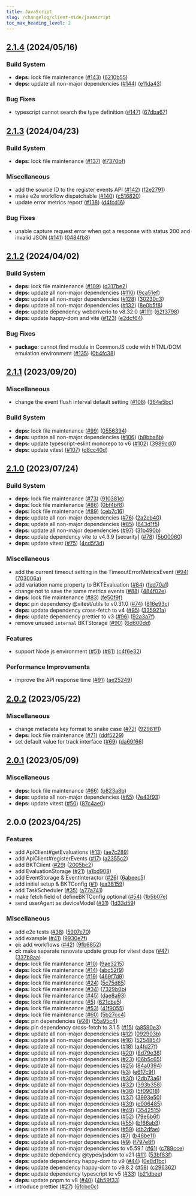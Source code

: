 ```yaml
---
title: JavaScript
slug: /changelog/client-side/javascript
toc_max_heading_level: 2
---
```


<style>
  {`
    h2:not(:first-of-type) {
      border-top: 2px solid #ddd7e9;
      padding-top: 40px;
    }
  `}
</style>


## [2.1.4](https://github.com/bucketeer-io/javascript-client-sdk/compare/v2.1.3...v2.1.4) (2024/05/16)


### Build System

* **deps:** lock file maintenance ([#143](https://github.com/bucketeer-io/javascript-client-sdk/issues/143)) ([6210b55](https://github.com/bucketeer-io/javascript-client-sdk/commit/6210b5514e668041d91cc91d0d698134ad7482d4))
* **deps:** update all non-major dependencies ([#144](https://github.com/bucketeer-io/javascript-client-sdk/issues/144)) ([e11da43](https://github.com/bucketeer-io/javascript-client-sdk/commit/e11da431544d1239499ffcafd1d2c6547ca74131))


### Bug Fixes

* typescript cannot search the type definition ([#147](https://github.com/bucketeer-io/javascript-client-sdk/issues/147)) ([67dba67](https://github.com/bucketeer-io/javascript-client-sdk/commit/67dba67746c98d3ce6bafcae50b8b84bc7ebf2bf))

## [2.1.3](https://github.com/bucketeer-io/javascript-client-sdk/compare/v2.1.2...v2.1.3) (2024/04/23)


### Build System

* **deps:** lock file maintenance ([#137](https://github.com/bucketeer-io/javascript-client-sdk/issues/137)) ([f7370bf](https://github.com/bucketeer-io/javascript-client-sdk/commit/f7370bf52a526a0ba541d2969606f8b69aeae741))


### Miscellaneous

* add the source ID to the register events API ([#142](https://github.com/bucketeer-io/javascript-client-sdk/issues/142)) ([f2e2791](https://github.com/bucketeer-io/javascript-client-sdk/commit/f2e27914d618e0b1dc19ac4e17f7fdabb0bfb006))
* make e2e workflow dispatchable ([#140](https://github.com/bucketeer-io/javascript-client-sdk/issues/140)) ([c516820](https://github.com/bucketeer-io/javascript-client-sdk/commit/c516820b6b5ca852ed353915efab025a1a3af055))
* update error metrics report ([#138](https://github.com/bucketeer-io/javascript-client-sdk/issues/138)) ([d4fcd16](https://github.com/bucketeer-io/javascript-client-sdk/commit/d4fcd16542f090f8dfc1584f8a5dcf8702faf750))


### Bug Fixes

* unable capture request error when got a response with status 200 and invalid JSON ([#141](https://github.com/bucketeer-io/javascript-client-sdk/issues/141)) ([0484fb8](https://github.com/bucketeer-io/javascript-client-sdk/commit/0484fb8a40b58272e48f4f6e3513390efaaa1d62))

## [2.1.2](https://github.com/bucketeer-io/javascript-client-sdk/compare/v2.1.1...v2.1.2) (2024/04/02)

### Build System

- **deps:** lock file maintenance ([#109](https://github.com/bucketeer-io/javascript-client-sdk/issues/109)) ([d317be2](https://github.com/bucketeer-io/javascript-client-sdk/commit/d317be22bee9a30a366047e0415d1034194c0946))
- **deps:** update all non-major dependencies ([#110](https://github.com/bucketeer-io/javascript-client-sdk/issues/110)) ([9ca51ef](https://github.com/bucketeer-io/javascript-client-sdk/commit/9ca51efb350a7f35f5ac71d872e3af8e3367b41c))
- **deps:** update all non-major dependencies ([#128](https://github.com/bucketeer-io/javascript-client-sdk/issues/128)) ([30230c3](https://github.com/bucketeer-io/javascript-client-sdk/commit/30230c344126d60e82dd78e7ed98448648bdd59a))
- **deps:** update all non-major dependencies ([#132](https://github.com/bucketeer-io/javascript-client-sdk/issues/132)) ([8e0b5f8](https://github.com/bucketeer-io/javascript-client-sdk/commit/8e0b5f807bf9328a784ec460c9e4738bae810912))
- **deps:** update dependency webdriverio to v8.32.0 ([#111](https://github.com/bucketeer-io/javascript-client-sdk/issues/111)) ([62f3798](https://github.com/bucketeer-io/javascript-client-sdk/commit/62f3798d874b52ea08ec0ca75f1e03245b2063ae))
- **deps:** update happy-dom and vite ([#123](https://github.com/bucketeer-io/javascript-client-sdk/issues/123)) ([e2dcf64](https://github.com/bucketeer-io/javascript-client-sdk/commit/e2dcf64363c3df8398230150dd083cee2965e6ce))

### Bug Fixes

- **package:** cannot find module in CommonJS code with HTML/DOM emulation environment ([#135](https://github.com/bucketeer-io/javascript-client-sdk/issues/135)) ([0b4fc38](https://github.com/bucketeer-io/javascript-client-sdk/commit/0b4fc38f62d48180492a138f52b022978f025b13))

## [2.1.1](https://github.com/bucketeer-io/javascript-client-sdk/compare/v2.1.0...v2.1.1) (2023/09/20)

### Miscellaneous

- change the event flush interval default setting ([#108](https://github.com/bucketeer-io/javascript-client-sdk/issues/108)) ([364e5bc](https://github.com/bucketeer-io/javascript-client-sdk/commit/364e5bc439da39f87c4fec9bd1a332199d296010))

### Build System

- **deps:** lock file maintenance ([#99](https://github.com/bucketeer-io/javascript-client-sdk/issues/99)) ([0556394](https://github.com/bucketeer-io/javascript-client-sdk/commit/0556394a32f681927615d0e3146e694d302b0b53))
- **deps:** update all non-major dependencies ([#106](https://github.com/bucketeer-io/javascript-client-sdk/issues/106)) ([b8bba6b](https://github.com/bucketeer-io/javascript-client-sdk/commit/b8bba6b4c46c6ca7280e07df22d94611bb0dcbcb))
- **deps:** update typescript-eslint monorepo to v6 ([#102](https://github.com/bucketeer-io/javascript-client-sdk/issues/102)) ([3989cd0](https://github.com/bucketeer-io/javascript-client-sdk/commit/3989cd06a919db02b4d44f34d16d43b2abef7f96))
- **deps:** update vitest ([#107](https://github.com/bucketeer-io/javascript-client-sdk/issues/107)) ([d8cc40d](https://github.com/bucketeer-io/javascript-client-sdk/commit/d8cc40d248a546ffd6ed76c8dbe270b6371fab4f))

## [2.1.0](https://github.com/bucketeer-io/javascript-client-sdk/compare/v2.0.2...v2.1.0) (2023/07/24)

### Build System

- **deps:** lock file maintenance ([#73](https://github.com/bucketeer-io/javascript-client-sdk/issues/73)) ([910381e](https://github.com/bucketeer-io/javascript-client-sdk/commit/910381ef2611a2733e2d94d6e139937d3aba28c6))
- **deps:** lock file maintenance ([#86](https://github.com/bucketeer-io/javascript-client-sdk/issues/86)) ([0bf4bf8](https://github.com/bucketeer-io/javascript-client-sdk/commit/0bf4bf87347dbd937d6b20f20faad4012ffa6af0))
- **deps:** lock file maintenance ([#89](https://github.com/bucketeer-io/javascript-client-sdk/issues/89)) ([ceb7c16](https://github.com/bucketeer-io/javascript-client-sdk/commit/ceb7c1671314744d0b62b49d37fc1278bede297c))
- **deps:** update all non-major dependencies ([#76](https://github.com/bucketeer-io/javascript-client-sdk/issues/76)) ([2a2cb40](https://github.com/bucketeer-io/javascript-client-sdk/commit/2a2cb403bb06cecaa90ad306cc4c26164d3f797b))
- **deps:** update all non-major dependencies ([#85](https://github.com/bucketeer-io/javascript-client-sdk/issues/85)) ([643d1f5](https://github.com/bucketeer-io/javascript-client-sdk/commit/643d1f520abf773f787926259a9bf092d7f6c1e3))
- **deps:** update all non-major dependencies ([#97](https://github.com/bucketeer-io/javascript-client-sdk/issues/97)) ([31b490b](https://github.com/bucketeer-io/javascript-client-sdk/commit/31b490b8cf61a6fe85f85c8609325578d7d092e0))
- **deps:** update dependency vite to v4.3.9 [security] ([#78](https://github.com/bucketeer-io/javascript-client-sdk/issues/78)) ([5b00060](https://github.com/bucketeer-io/javascript-client-sdk/commit/5b00060eae7b553858eaa045aba2d866ace7e605))
- **deps:** update vitest ([#75](https://github.com/bucketeer-io/javascript-client-sdk/issues/75)) ([4cd5f3d](https://github.com/bucketeer-io/javascript-client-sdk/commit/4cd5f3d41d201fdd372f91da3f52df92f024527e))

### Miscellaneous

- add the current timeout setting in the TimeoutErrorMetricsEvent ([#94](https://github.com/bucketeer-io/javascript-client-sdk/issues/94)) ([703006a](https://github.com/bucketeer-io/javascript-client-sdk/commit/703006a9c16d63fe957a386eac3b544c560f7ca1))
- add variation name property to BKTEvaluation ([#84](https://github.com/bucketeer-io/javascript-client-sdk/issues/84)) ([fed70a1](https://github.com/bucketeer-io/javascript-client-sdk/commit/fed70a121e647f07b8eda50577452799af948516))
- change not to save the same metrics events ([#88](https://github.com/bucketeer-io/javascript-client-sdk/issues/88)) ([484f02e](https://github.com/bucketeer-io/javascript-client-sdk/commit/484f02e05e2e8b329a8aeb8dffa6635bc21edf03))
- **deps:** lock file maintenance ([#83](https://github.com/bucketeer-io/javascript-client-sdk/issues/83)) ([fe50f9f](https://github.com/bucketeer-io/javascript-client-sdk/commit/fe50f9fd97a9ec50b9a562880f55f2997ed23258))
- **deps:** pin dependency @vitest/utils to v0.31.0 ([#74](https://github.com/bucketeer-io/javascript-client-sdk/issues/74)) ([816e93c](https://github.com/bucketeer-io/javascript-client-sdk/commit/816e93cacf0a4089b761d338fe8060a42686446b))
- **deps:** update dependency cross-fetch to v4 ([#95](https://github.com/bucketeer-io/javascript-client-sdk/issues/95)) ([335921a](https://github.com/bucketeer-io/javascript-client-sdk/commit/335921ade974503ee80f5eb87edea5aeff7b4fa7))
- **deps:** update dependency prettier to v3 ([#96](https://github.com/bucketeer-io/javascript-client-sdk/issues/96)) ([92a3a7f](https://github.com/bucketeer-io/javascript-client-sdk/commit/92a3a7fb99f0ddacac62a3262035fac1efe19261))
- remove unused `internal` BKTStorage ([#90](https://github.com/bucketeer-io/javascript-client-sdk/issues/90)) ([6d600dd](https://github.com/bucketeer-io/javascript-client-sdk/commit/6d600dd4998e2483d0c24aab28cc23bbddb9f33e))

### Features

- support Node.js environment ([#51](https://github.com/bucketeer-io/javascript-client-sdk/issues/51)) ([#81](https://github.com/bucketeer-io/javascript-client-sdk/issues/81)) ([c4f6e32](https://github.com/bucketeer-io/javascript-client-sdk/commit/c4f6e3265f367c46f901ef0ec737f7ecb8bf7f66))

### Performance Improvements

- improve the API response time ([#91](https://github.com/bucketeer-io/javascript-client-sdk/issues/91)) ([ae25249](https://github.com/bucketeer-io/javascript-client-sdk/commit/ae25249d0dbb502fc02e3a08e06e45e319f32be4))

## [2.0.2](https://github.com/bucketeer-io/javascript-client-sdk/compare/v2.0.1...v2.0.2) (2023/05/22)

### Miscellaneous

- change metadata key format to snake case ([#72](https://github.com/bucketeer-io/javascript-client-sdk/issues/72)) ([92981f1](https://github.com/bucketeer-io/javascript-client-sdk/commit/92981f19bb95c41573a6bfdfba65e8ae159d71d0))
- **deps:** lock file maintenance ([#71](https://github.com/bucketeer-io/javascript-client-sdk/issues/71)) ([ddf5229](https://github.com/bucketeer-io/javascript-client-sdk/commit/ddf5229d5f1b578c9332a57755ebaa4c8456e7d8))
- set default value for track interface ([#69](https://github.com/bucketeer-io/javascript-client-sdk/issues/69)) ([da69f66](https://github.com/bucketeer-io/javascript-client-sdk/commit/da69f666ab3caac39d8d8b7770b9db9e1e130c29))

## [2.0.1](https://github.com/bucketeer-io/javascript-client-sdk/compare/v2.0.0...v2.0.1) (2023/05/09)

### Miscellaneous

- **deps:** lock file maintenance ([#66](https://github.com/bucketeer-io/javascript-client-sdk/issues/66)) ([b823a8b](https://github.com/bucketeer-io/javascript-client-sdk/commit/b823a8bceba19565c567dfc346dd6fcb333dfbeb))
- **deps:** update all non-major dependencies ([#65](https://github.com/bucketeer-io/javascript-client-sdk/issues/65)) ([7e43f93](https://github.com/bucketeer-io/javascript-client-sdk/commit/7e43f93dcf8c4668734f2aafff444a6ded0ff4e3))
- **deps:** update vitest ([#50](https://github.com/bucketeer-io/javascript-client-sdk/issues/50)) ([87c4ae0](https://github.com/bucketeer-io/javascript-client-sdk/commit/87c4ae069e717d49cd9699fa761095945bfb592b))

## 2.0.0 (2023/04/25)

### Features

- add ApiClient#getEvaluations ([#13](https://github.com/bucketeer-io/javascript-client-sdk/issues/13)) ([ae7c289](https://github.com/bucketeer-io/javascript-client-sdk/commit/ae7c28941936fca16dd340684250bcdbbad5ad92))
- add ApiClient#registerEvents ([#17](https://github.com/bucketeer-io/javascript-client-sdk/issues/17)) ([a2355c2](https://github.com/bucketeer-io/javascript-client-sdk/commit/a2355c2c67d3e9d0aa4f71bc170a6e5ce792dc54))
- add BKTClient ([#29](https://github.com/bucketeer-io/javascript-client-sdk/issues/29)) ([2005bc2](https://github.com/bucketeer-io/javascript-client-sdk/commit/2005bc29d85e2cf345bbe4deade08b784703f6e6))
- add EvaluationStorage ([#21](https://github.com/bucketeer-io/javascript-client-sdk/issues/21)) ([a1bd908](https://github.com/bucketeer-io/javascript-client-sdk/commit/a1bd9081961f2fa40d7f7e9633c362582a637fe0))
- add EventStorage & EventInteractor ([#26](https://github.com/bucketeer-io/javascript-client-sdk/issues/26)) ([6abeec5](https://github.com/bucketeer-io/javascript-client-sdk/commit/6abeec58f5a8d647f99fcd02e8a522061ef164c1))
- add initial setup & BKTConfig ([#1](https://github.com/bucketeer-io/javascript-client-sdk/issues/1)) ([ea38159](https://github.com/bucketeer-io/javascript-client-sdk/commit/ea38159ea9cb387bb3ea9a1cd230ded5ca541203))
- add TaskScheduler ([#35](https://github.com/bucketeer-io/javascript-client-sdk/issues/35)) ([a77a741](https://github.com/bucketeer-io/javascript-client-sdk/commit/a77a741b7d922e6db17182b09add1fa3b40f976a))
- make fetch field of defineBKTConfig optional ([#54](https://github.com/bucketeer-io/javascript-client-sdk/issues/54)) ([1b5b07e](https://github.com/bucketeer-io/javascript-client-sdk/commit/1b5b07e6c5e00084591eb9c3f305ab2babded25c))
- send userAgent as deviceModel ([#31](https://github.com/bucketeer-io/javascript-client-sdk/issues/31)) ([1d33d59](https://github.com/bucketeer-io/javascript-client-sdk/commit/1d33d59c1cf41377db6b2acaded090ab3771ca50))

### Miscellaneous

- add e2e tests ([#38](https://github.com/bucketeer-io/javascript-client-sdk/issues/38)) ([5907e70](https://github.com/bucketeer-io/javascript-client-sdk/commit/5907e7009d6e432ba2e64345c6e05395ded3d566))
- add example ([#41](https://github.com/bucketeer-io/javascript-client-sdk/issues/41)) ([9930e7f](https://github.com/bucketeer-io/javascript-client-sdk/commit/9930e7fa75c12072df6f02314cee1c15a250567e))
- **ci:** add workflows ([#42](https://github.com/bucketeer-io/javascript-client-sdk/issues/42)) ([9fb6852](https://github.com/bucketeer-io/javascript-client-sdk/commit/9fb6852ff36f202754681e678230d06b00715311))
- **ci:** make separate renovate update group for vitest deps ([#47](https://github.com/bucketeer-io/javascript-client-sdk/issues/47)) ([337b8aa](https://github.com/bucketeer-io/javascript-client-sdk/commit/337b8aa2397bbf018fc8cb0be9b9f3b4c5a7c759))
- **deps:** lock file maintenance ([#10](https://github.com/bucketeer-io/javascript-client-sdk/issues/10)) ([9ae3215](https://github.com/bucketeer-io/javascript-client-sdk/commit/9ae3215d26036578b6da2c615e631a10e2c3c895))
- **deps:** lock file maintenance ([#14](https://github.com/bucketeer-io/javascript-client-sdk/issues/14)) ([abc52f9](https://github.com/bucketeer-io/javascript-client-sdk/commit/abc52f9b151b9213092a4ca0ad4207f968c164d8))
- **deps:** lock file maintenance ([#19](https://github.com/bucketeer-io/javascript-client-sdk/issues/19)) ([469f7d9](https://github.com/bucketeer-io/javascript-client-sdk/commit/469f7d9dc5b04a312099f560b5040511caba497f))
- **deps:** lock file maintenance ([#24](https://github.com/bucketeer-io/javascript-client-sdk/issues/24)) ([5c75d85](https://github.com/bucketeer-io/javascript-client-sdk/commit/5c75d85adf0067a46fde1646a93225b32b68749c))
- **deps:** lock file maintenance ([#34](https://github.com/bucketeer-io/javascript-client-sdk/issues/34)) ([7329b0b](https://github.com/bucketeer-io/javascript-client-sdk/commit/7329b0bdba3a49158b4824e5c5411999c136982c))
- **deps:** lock file maintenance ([#45](https://github.com/bucketeer-io/javascript-client-sdk/issues/45)) ([dae8a93](https://github.com/bucketeer-io/javascript-client-sdk/commit/dae8a930b0a997c11442ba03d4cfe9de6f60c233))
- **deps:** lock file maintenance ([#5](https://github.com/bucketeer-io/javascript-client-sdk/issues/5)) ([621cbe5](https://github.com/bucketeer-io/javascript-client-sdk/commit/621cbe5b599de73c6b5c37735fbad3aeca33d399))
- **deps:** lock file maintenance ([#53](https://github.com/bucketeer-io/javascript-client-sdk/issues/53)) ([41f9055](https://github.com/bucketeer-io/javascript-client-sdk/commit/41f90553bb61cb0cf1ac120d5aa3a1839dfb5ac0))
- **deps:** lock file maintenance ([#60](https://github.com/bucketeer-io/javascript-client-sdk/issues/60)) ([5b27cc4](https://github.com/bucketeer-io/javascript-client-sdk/commit/5b27cc474ad61dcc3174a41c8081894261d4602a))
- **deps:** pin dependencies ([#28](https://github.com/bucketeer-io/javascript-client-sdk/issues/28)) ([55a95c4](https://github.com/bucketeer-io/javascript-client-sdk/commit/55a95c4b0ea7c73016d224631d0622809af59545))
- **deps:** pin dependency cross-fetch to 3.1.5 ([#15](https://github.com/bucketeer-io/javascript-client-sdk/issues/15)) ([a8590e3](https://github.com/bucketeer-io/javascript-client-sdk/commit/a8590e351ae242081e9b8e9d45b386d25b1ad2c5))
- **deps:** update all non-major dependencies ([#12](https://github.com/bucketeer-io/javascript-client-sdk/issues/12)) ([092903b](https://github.com/bucketeer-io/javascript-client-sdk/commit/092903b1f9265a587e130d0f47f5dcb6467e5cf0))
- **deps:** update all non-major dependencies ([#16](https://github.com/bucketeer-io/javascript-client-sdk/issues/16)) ([5254854](https://github.com/bucketeer-io/javascript-client-sdk/commit/52548543913df5f3d62e9764dd53f0f8883a8e36))
- **deps:** update all non-major dependencies ([#18](https://github.com/bucketeer-io/javascript-client-sdk/issues/18)) ([a4fd27f](https://github.com/bucketeer-io/javascript-client-sdk/commit/a4fd27f8b282190c885464ff73299a89018c553b))
- **deps:** update all non-major dependencies ([#20](https://github.com/bucketeer-io/javascript-client-sdk/issues/20)) ([8d79e38](https://github.com/bucketeer-io/javascript-client-sdk/commit/8d79e387dc0544594e08ae196eabe049266c8e19))
- **deps:** update all non-major dependencies ([#23](https://github.com/bucketeer-io/javascript-client-sdk/issues/23)) ([06b5c65](https://github.com/bucketeer-io/javascript-client-sdk/commit/06b5c65c615018fce6ad3a6360acccc2a155795c))
- **deps:** update all non-major dependencies ([#25](https://github.com/bucketeer-io/javascript-client-sdk/issues/25)) ([84a0394](https://github.com/bucketeer-io/javascript-client-sdk/commit/84a039401697bb9da022f9a3f90ce7c0b4f5529e))
- **deps:** update all non-major dependencies ([#3](https://github.com/bucketeer-io/javascript-client-sdk/issues/3)) ([e617c9f](https://github.com/bucketeer-io/javascript-client-sdk/commit/e617c9f858548ab28b86bdf9e102ce3e5e985f2a))
- **deps:** update all non-major dependencies ([#30](https://github.com/bucketeer-io/javascript-client-sdk/issues/30)) ([2db73a6](https://github.com/bucketeer-io/javascript-client-sdk/commit/2db73a6309af45439ed75aedc9ff2d4afb35ac6e))
- **deps:** update all non-major dependencies ([#32](https://github.com/bucketeer-io/javascript-client-sdk/issues/32)) ([393b358](https://github.com/bucketeer-io/javascript-client-sdk/commit/393b358d78b47e5d0a5978dbd59a2cc58e18273d))
- **deps:** update all non-major dependencies ([#36](https://github.com/bucketeer-io/javascript-client-sdk/issues/36)) ([5f09018](https://github.com/bucketeer-io/javascript-client-sdk/commit/5f09018c4608ff71007f49cd87b7b799e08d1971))
- **deps:** update all non-major dependencies ([#37](https://github.com/bucketeer-io/javascript-client-sdk/issues/37)) ([3993e50](https://github.com/bucketeer-io/javascript-client-sdk/commit/3993e507132a495cfe9ca1fec9b41f7f36362d1f))
- **deps:** update all non-major dependencies ([#39](https://github.com/bucketeer-io/javascript-client-sdk/issues/39)) ([e006485](https://github.com/bucketeer-io/javascript-client-sdk/commit/e006485cbff1965d4728918dfa0e970571742f3b))
- **deps:** update all non-major dependencies ([#49](https://github.com/bucketeer-io/javascript-client-sdk/issues/49)) ([3542515](https://github.com/bucketeer-io/javascript-client-sdk/commit/3542515ee858babf2d7bebdb8c3e1cd6b06f3223))
- **deps:** update all non-major dependencies ([#52](https://github.com/bucketeer-io/javascript-client-sdk/issues/52)) ([79e6b6f](https://github.com/bucketeer-io/javascript-client-sdk/commit/79e6b6f474044d79f160ba91d5c2321a54c3224d))
- **deps:** update all non-major dependencies ([#55](https://github.com/bucketeer-io/javascript-client-sdk/issues/55)) ([bf66ab3](https://github.com/bucketeer-io/javascript-client-sdk/commit/bf66ab33c52f28690cce525760b2d7fc451d1e11))
- **deps:** update all non-major dependencies ([#59](https://github.com/bucketeer-io/javascript-client-sdk/issues/59)) ([db2dfae](https://github.com/bucketeer-io/javascript-client-sdk/commit/db2dfae27bdee3d100cdc40c629d5153ff59777e))
- **deps:** update all non-major dependencies ([#7](https://github.com/bucketeer-io/javascript-client-sdk/issues/7)) ([b46be11](https://github.com/bucketeer-io/javascript-client-sdk/commit/b46be114a58c4a1e28b4e6d74143e3865ae0df66))
- **deps:** update all non-major dependencies ([#9](https://github.com/bucketeer-io/javascript-client-sdk/issues/9)) ([f797e8f](https://github.com/bucketeer-io/javascript-client-sdk/commit/f797e8fecfbb4beecba401928879ca5ad1c82d9c))
- **deps:** update all non-major dependencies to v5.59.1 ([#61](https://github.com/bucketeer-io/javascript-client-sdk/issues/61)) ([c789cce](https://github.com/bucketeer-io/javascript-client-sdk/commit/c789cceb755808932c631566eb4b0a65ad4d720e))
- **deps:** update dependency @types/jsdom to v21 ([#11](https://github.com/bucketeer-io/javascript-client-sdk/issues/11)) ([53bf83f](https://github.com/bucketeer-io/javascript-client-sdk/commit/53bf83f85008a510b28cd2e4131e66e12cf1a860))
- **deps:** update dependency happy-dom to v9 ([#44](https://github.com/bucketeer-io/javascript-client-sdk/issues/44)) ([0e8d1bc](https://github.com/bucketeer-io/javascript-client-sdk/commit/0e8d1bc341b03ca401b66f7c5b7f2be869a4476c))
- **deps:** update dependency happy-dom to v9.8.2 ([#58](https://github.com/bucketeer-io/javascript-client-sdk/issues/58)) ([c296362](https://github.com/bucketeer-io/javascript-client-sdk/commit/c2963621541dd306e2ebb0b0be03f4b1b210d27f))
- **deps:** update dependency typescript to v5 ([#33](https://github.com/bucketeer-io/javascript-client-sdk/issues/33)) ([b21dbee](https://github.com/bucketeer-io/javascript-client-sdk/commit/b21dbee39a860194a5321f5457c83426ff0d1124))
- **deps:** update pnpm to v8 ([#40](https://github.com/bucketeer-io/javascript-client-sdk/issues/40)) ([4b59f33](https://github.com/bucketeer-io/javascript-client-sdk/commit/4b59f33424bf5cc04db0de79961141513915699d))
- introduce prettier ([#27](https://github.com/bucketeer-io/javascript-client-sdk/issues/27)) ([6fcbc0c](https://github.com/bucketeer-io/javascript-client-sdk/commit/6fcbc0ca0a772f585203f015d69c7ac500f7a8d7))
